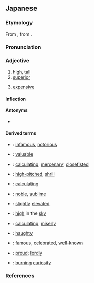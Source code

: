 ==Japanese==
{{ja-kanjitab|たか|sort=たかい|yomi=k|alt=高価い:"expensive"}}

===Etymology===
From {{inh|ja|ojp|-}}, from {{inh|ja|jpx-pro|*taka}}.

===Pronunciation===
{{ja-pron|たかい|acc=2|acc_ref=DJR,NHK}}
{{ja-ojad}}

===Adjective===
{{ja-adj|infl=i|たかい}}

# [[high]], [[tall]]
# [[superior]]
# {{ja-def|高価い}} [[expensive]]
#: {{synonyms|ja|高価|tr1=kōka}}
#: {{antonyms|ja|安い|tr1=yasui|安価|tr2=anka}}

====Inflection====
{{ja-i|たか}}

====Antonyms====
* {{sense|high; superior}} {{ja-r|低い|ひくい}}

====Derived terms====
{{der-top}}
* {{ja-r|悪%名%高い|あく%みょう%だかい}}: [[infamous]], [[notorious]]
* {{ja-r|価%値%高い|かち%た%かい}}: [[valuable]]
* {{ja-r|勘定高い|かんじょうだかい}}: [[calculating]], [[mercenary]], [[closefisted]]
* {{ja-r|甲%高%い|かん%だか%い}}: [[high-pitched]], [[shrill]]
* {{ja-r|計算高い|けいさんだかい}}: [[calculating]]
* {{ja-r|気%高い|け%だかい}}: [[noble]], [[sublime]]
* {{ja-r|小%高い|こ%だかい}}: [[slightly]] [[elevated]]
* {{ja-r|空高い|そらたかい}}: [[high]] in the [[sky]]
* {{ja-r|算盤高い|そろばんだかい}}: [[calculating]], [[miserly]]
* {{ja-r|頭が高い|ず が たかい}}: [[haughty]]
* {{ja-r|名%高%い|な%だか%い}}: [[famous]], [[celebrated]], [[well-known]]
* {{ja-r|誇り高い|ほこりたかい}}: [[proud]]; [[lordly]]
* {{ja-r|物%見%高い|もの%み%だかい}}: [[burning]] [[curiosity]]
{{der-bottom}}

===References===
<references/>